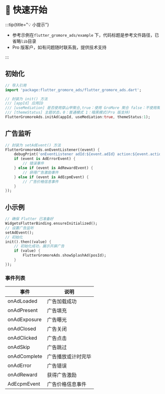 
# 🦜 快速开始

:::tip{title="💡 小提示"}

 - 参考示例在`flutter_gromore_ads/example` 下，代码标题是参考文件路径，已省略`lib`目录
 - Pro 版客户，如有问题随时联系我，提供技术支持

:::

## 初始化

```dart title="example/main.dart"
// 导入引用
import 'package:flutter_gromore_ads/flutter_gromore_ads.dart';

// 封装为 init() 方法
/// [appId] 应用ID
/// [useMediation] 是否使用穿山甲聚合,true：使用 GroMore 聚合 false：不使用聚合，仅使用穿山甲(Pro 版支持)
/// [themeStatus] 主题状态，0：普通模式 1：暗黑模式(Pro 版支持)
FlutterGromoreAds.initAd(appId, useMediation:true, themeStatus:1);
```


## 广告监听

```dart {7} title="example/main.dart"
// 封装为 setAdEvent() 方法
FlutterGromoreAds.onEventListener((event) {
    debugPrint('onEventListener adId:${event.adId} action:${event.action}');
    if (event is AdErrorEvent) {
        // 错误事件
    } else if (event is AdRewardEvent) {
        // 获得广告激励事件
    } else if (event is AdEcpmEvent) {
        // 广告价格信息事件
    }
});
```

## 小示例

```dart {8-10} title="example/main.dart"
// 确保 Flutter 已准备好
WidgetsFlutterBinding.ensureInitialized();
// 设置广告监听
setAdEvent();
// 初始化
init().then((value) {
    // 初始化成功，展示开屏广告
    if (value) {
        FlutterGromoreAds.showSplashAd(posId);
    }
});
```

### 事件列表

|事件|说明|
|-|-|
|onAdLoaded|广告加载成功|
|onAdPresent|广告填充|
|onAdExposure|广告曝光|
|onAdClosed|广告关闭|
|onAdClicked|广告点击|
|onAdSkip|广告跳过|
|onAdComplete|广告播放或计时完毕|
|onAdError|广告错误|
|onAdReward|获得广告激励|
|AdEcpmEvent|广告价格信息事件|



